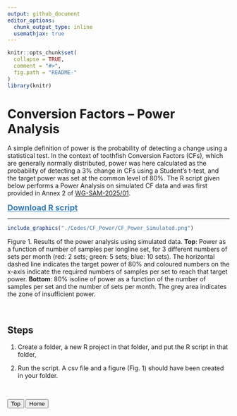 ```yaml
---
output: github_document
editor_options: 
  chunk_output_type: inline
  usemathjax: true
---
```


<!-- File.md is generated from File.Rmd. Please edit that file -->

```r
knitr::opts_chunk$set(
  collapse = TRUE,
  comment = "#>",
  fig.path = "README-"
)
library(knitr)
```


# Conversion Factors -- Power Analysis

[WG-SAM-2025/01]:https://meetings.ccamlr.org/wg-sam-2025/01

A simple definition of power is the probability of detecting a change using a statistical test. In the context of toothfish Conversion Factors (CFs), which are generally normally distributed, power was here calculated as the probability of detecting a 3% change in CFs using a Student’s t-test, and the target power was set at the common level of 80%. The R script given below performs a Power Analysis on simulated CF data and was first provided in Annex 2 of [WG-SAM-2025/01].

<a href="./Codes/CF_Power/CF_Power_Analysis.R" style="font-size: 18px; color: #337ab7; font-weight: bold">Download R script</a>

------------------------------------------------------------------------


```r
include_graphics("./Codes/CF_Power/CF_Power_Simulated.png")
```

Figure 1. Results of the power analysis using simulated data. **Top**: Power as a function of number of samples per longline set, for 3 different numbers of sets per month (red: 2 sets; green: 5 sets; blue: 10 sets). The horizontal dashed line indicates the target power of 80% and coloured numbers on the x-axis indicate the required numbers of samples per set to reach that target power. **Bottom**: 80% isoline of power as a function of the number of samples per set and the number of sets per month. The grey area indicates the zone of insufficient power.


<br>

## Steps

1. Create a folder, a new R project in that folder, and put the R script in that folder,

2. Run the script. A csv file and a figure (Fig. 1) should have been created in your folder.

<br>

<button onclick="window.location.href='./CF_Power_doc.html';">Top</button>
<button onclick="window.location.href='./';">Home</button>